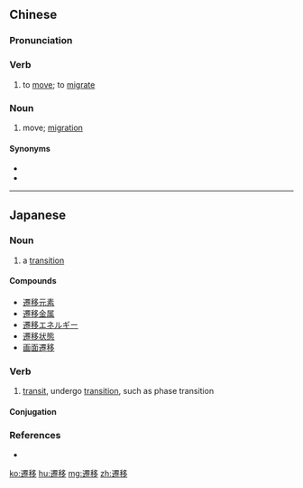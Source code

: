 {{also|迁移}}
==Chinese==
{{zh-forms|s=迁移}}

===Pronunciation===
{{zh-pron
|m=qiānyí
|c=cin1 ji4
|mn=chhian-î
|cat=v,n
}}

===Verb===
{{zh-verb}}

# to [[move]]; to [[migrate]] {{gloss|of people and animals}}

===Noun===
{{zh-noun}}

# move; [[migration]] {{gloss|of people and animals}}

====Synonyms====
* {{zh-l|徒動}}
* {{zh-l|遷徙}}

----

==Japanese==
{{ja-kanjitab|せん|い|yomi=on}}

===Noun===
{{ja-noun|せんい}}

# a [[transition]]

====Compounds====
* [[遷移元素]]
* [[遷移金属]]
* [[遷移エネルギー]]
* [[遷移状態]]
* [[画面遷移]]

===Verb===
{{ja-verb-suru|せんい}}

# {{lb|ja|physics|chemistry|sort=せんい}} [[transit]], undergo [[transition]], such as phase transition

====Conjugation====
{{ja-suru|せんい}}

===References===
* {{R:Kojien}}

[[ko:遷移]]
[[hu:遷移]]
[[mg:遷移]]
[[zh:遷移]]